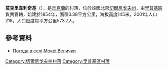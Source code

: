 {{coord|51|36|49|N|30|46|46|E|scale:100000|display=title}}

'''莫克里韋利奇基'''（{{lang-uk|Мокрі Велички}}），是[[烏克蘭|烏克蘭]]的村落，位於該國北部[[切爾尼戈夫州|切爾尼戈夫州]]，由[[里普基區|里普基區]]負責管轄，始建於1854年，面積0.38平方公里，海拔高度145米，2001年人口218，人口密度每平方公里573.7人。

==參考資料==
* [http://weather.in.ua/ua/chernigovskaja/16181 Погода в селі Мокрі Велички] {{Wayback|url=http://weather.in.ua/ua/chernigovskaja/16181 |date=20160305212334 }}

[[Category:切爾尼戈夫州村落|Category:切爾尼戈夫州村落]]
[[Category:里普基區村落|Category:里普基區村落]]


{{Chernihiv-geo-stub}}